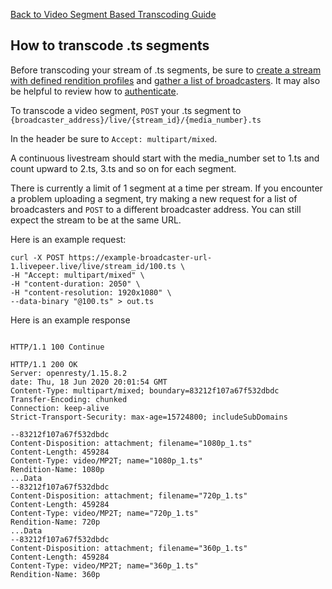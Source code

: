 
<DocsLayout title="How to transcode .ts segments - Livepeer.com" description="How to transcode .ts segments">

[Back to Video Segment Based Transcoding Guide](/docs/guides/segment-based-ingest/segment-based-ingest)

## How to transcode .ts segments

Before transcoding your stream of .ts segments, be sure to
[create a stream with defined rendition profiles](/docs/guides/segment-based-ingest/create-a-stream-and-define-renditions)
and
[gather a list of broadcasters](/docs/guides/segment-based-ingest/get-a-list-of-broadcasters).
It may also be helpful to review how to
[authenticate](/docs/guides/segment-based-ingest/authentication).

To transcode a video segment, `POST` your .ts segment to
`{broadcaster_address}/live/{stream_id}/{media_number}.ts`

In the header be sure to `Accept: multipart/mixed`.

A continuous livestream should start with the media_number set to 1.ts and count
upward to 2.ts, 3.ts and so on for each segment.

There is currently a limit of 1 segment at a time per stream. If you encounter a
problem uploading a segment, try making a new request for a list of broadcasters
and `POST` to a different broadcaster address. You can still expect the stream
to be at the same URL.

Here is an example request:

```
curl -X POST https://example-broadcaster-url-1.livepeer.live/live/stream_id/100.ts \
-H "Accept: multipart/mixed" \
-H "content-duration: 2050" \
-H "content-resolution: 1920x1080" \
--data-binary "@100.ts" > out.ts
```

Here is an example response

```

HTTP/1.1 100 Continue

HTTP/1.1 200 OK
Server: openresty/1.15.8.2
date: Thu, 18 Jun 2020 20:01:54 GMT
Content-Type: multipart/mixed; boundary=83212f107a67f532dbdc
Transfer-Encoding: chunked
Connection: keep-alive
Strict-Transport-Security: max-age=15724800; includeSubDomains

--83212f107a67f532dbdc
Content-Disposition: attachment; filename="1080p_1.ts"
Content-Length: 459284
Content-Type: video/MP2T; name="1080p_1.ts"
Rendition-Name: 1080p
...Data
--83212f107a67f532dbdc
Content-Disposition: attachment; filename="720p_1.ts"
Content-Length: 459284
Content-Type: video/MP2T; name="720p_1.ts"
Rendition-Name: 720p
...Data
--83212f107a67f532dbdc
Content-Disposition: attachment; filename="360p_1.ts"
Content-Length: 459284
Content-Type: video/MP2T; name="360p_1.ts"
Rendition-Name: 360p
```

</DocsLayout>
